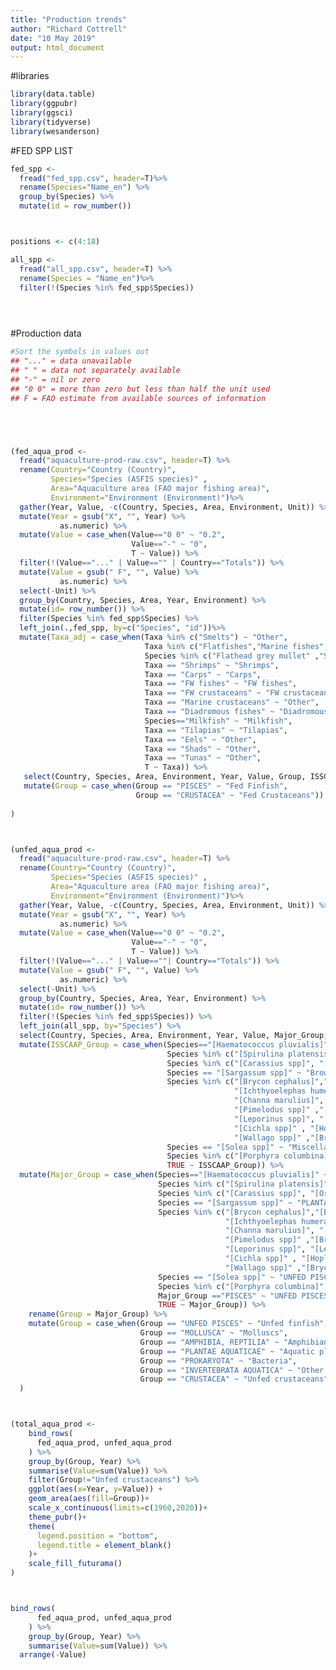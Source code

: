```yaml
---
title: "Production trends"
author: "Richard Cottrell"
date: "10 May 2019"
output: html_document
---
```


#libraries
```r
library(data.table) 
library(ggpubr)
library(ggsci)
library(tidyverse)
library(wesanderson)
```

#FED SPP LIST
```r

fed_spp <- 
  fread("fed_spp.csv", header=T)%>%
  rename(Species="Name_en") %>% 
  group_by(Species) %>%
  mutate(id = row_number()) 



positions <- c(4:18)

all_spp <- 
  fread("all_spp.csv", header=T) %>% 
  rename(Species = "Name_en")%>% 
  filter(!(Species %in% fed_spp$Species))


  

```

#Production data
```r

#Sort the symbols in values out
## "..." = data unavailable
## " " = data not separately available
## "-" = nil or zero
## "0 0" = more than zero but less than half the unit used
## F = FAO estimate from available sources of information





(fed_aqua_prod <- 
  fread("aquaculture-prod-raw.csv", header=T) %>% 
  rename(Country="Country (Country)",
         Species="Species (ASFIS species)" ,
         Area="Aquaculture area (FAO major fishing area)",
         Environment="Environment (Environment)")%>% 
  gather(Year, Value, -c(Country, Species, Area, Environment, Unit)) %>% 
  mutate(Year = gsub("X", "", Year) %>% 
           as.numeric) %>% 
  mutate(Value = case_when(Value=="0 0" ~ "0.2",
                           Value=="-" ~ "0",
                           T ~ Value)) %>% 
  filter(!(Value=="..." | Value=="" | Country=="Totals")) %>% 
  mutate(Value = gsub(" F", "", Value) %>% 
           as.numeric) %>%
  select(-Unit) %>% 
  group_by(Country, Species, Area, Year, Environment) %>%
  mutate(id= row_number()) %>% 
  filter(Species %in% fed_spp$Species) %>% 
  left_join(.,fed_spp, by=c("Species", "id"))%>% 
  mutate(Taxa_adj = case_when(Taxa %in% c("Smelts") ~ "Other",
                              Taxa %in% c("Flatfishes","Marine fishes","Cods") ~ "Marine fishes",
                              Species %in% c("Flathead grey mullet" ,"Squaretail mullet",  "So-iuy mullet", "Lebranche mullet" )~ "Mullets",
                              Taxa == "Shrimps" ~ "Shrimps",
                              Taxa == "Carps" ~ "Carps",
                              Taxa == "FW fishes" ~ "FW fishes",
                              Taxa == "FW crustaceans" ~ "FW crustaceans",
                              Taxa == "Marine crustaceans" ~ "Other",
                              Taxa == "Diadromous fishes" ~ "Diadromous fishes",
                              Species=="Milkfish" ~ "Milkfish",
                              Taxa == "Tilapias" ~ "Tilapias",
                              Taxa == "Eels" ~ "Other",
                              Taxa == "Shads" ~ "Other",
                              Taxa == "Tunas" ~ "Other",
                              T ~ Taxa)) %>% 
   select(Country, Species, Area, Environment, Year, Value, Group, ISSCAAP_Group) %>% 
   mutate(Group = case_when(Group == "PISCES" ~ "Fed Finfish",
                            Group == "CRUSTACEA" ~ "Fed Crustaceans"))
   
)



(unfed_aqua_prod <- 
  fread("aquaculture-prod-raw.csv", header=T) %>% 
  rename(Country="Country (Country)",
         Species="Species (ASFIS species)" ,
         Area="Aquaculture area (FAO major fishing area)",
         Environment="Environment (Environment)")%>% 
  gather(Year, Value, -c(Country, Species, Area, Environment, Unit)) %>% 
  mutate(Year = gsub("X", "", Year) %>% 
           as.numeric) %>% 
  mutate(Value = case_when(Value=="0 0" ~ "0.2",
                           Value=="-" ~ "0",
                           T ~ Value)) %>% 
  filter(!(Value=="..." | Value==""| Country=="Totals")) %>% 
  mutate(Value = gsub(" F", "", Value) %>% 
           as.numeric) %>%
  select(-Unit) %>% 
  group_by(Country, Species, Area, Year, Environment) %>%
  mutate(id= row_number()) %>% 
  filter(!(Species %in% fed_spp$Species)) %>% 
  left_join(all_spp, by="Species") %>% 
  select(Country, Species, Area, Environment, Year, Value, Major_Group, ISSCAAP_Group) %>% 
  mutate(ISSCAAP_Group = case_when(Species=="[Haematococcus pluvialis]" ~ "Green seaweeds",
                                   Species %in% c("[Spirulina platensis]",  "[Spirulina maxima]") ~ "Bacteria",
                                   Species %in% c("[Carassius spp]", "[Oreochromis tanganicae]" ) ~ "Carps, barbels and other cyprinids",
                                   Species == "[Sargassum spp]" ~ "Brown seaweeds",
                                   Species %in% c("[Brycon cephalus]","[Brycon hilarii]", "[Osteobrama belangeri]",
                                                  "[Ichthyoelephas humeralis]","[Anostomoides laticeps]", "[Prochilodus mariae]", 
                                                  "[Channa marulius]", "[Labeo dussumieri]",
                                                  "[Pimelodus spp]" ,"[Brycon amazonicus]", "[Brycon spp]",
                                                  "[Leporinus spp]", "[Leporinus obtusidens]",
                                                  "[Cichla spp]" , "[Hoplias spp]", "[Hypsibarbus spp]" ,
                                                  "[Wallago spp]" ,"[Brycon orbignyanus]" )  ~ "Miscellaneous freshwater fishes",
                                   Species == "[Solea spp]" ~ "Miscellaneous demersal fishes" ,
                                   Species %in% c("[Porphyra columbina]", "[Chondracanthus chamissoi]" ) ~ "Red seaweeds",
                                   TRUE ~ ISSCAAP_Group)) %>% 
  mutate(Major_Group = case_when(Species=="[Haematococcus pluvialis]" ~ "PLANTAE AQUATICAE",
                                 Species %in% c("[Spirulina platensis]",  "[Spirulina maxima]") ~ "PROKARYOTA",
                                 Species %in% c("[Carassius spp]", "[Oreochromis tanganicae]" ) ~ "UNFED PISCES",
                                 Species == "[Sargassum spp]" ~ "PLANTAE AQUATICAE",
                                 Species %in% c("[Brycon cephalus]","[Brycon hilarii]", "[Osteobrama belangeri]",
                                                "[Ichthyoelephas humeralis]","[Anostomoides laticeps]", "[Prochilodus mariae]", 
                                                "[Channa marulius]", "[Labeo dussumieri]",
                                                "[Pimelodus spp]" ,"[Brycon amazonicus]", "[Brycon spp]",
                                                "[Leporinus spp]", "[Leporinus obtusidens]",
                                                "[Cichla spp]" , "[Hoplias spp]", "[Hypsibarbus spp]" ,
                                                "[Wallago spp]" ,"[Brycon orbignyanus]" )  ~ "UNFED PISCES",
                                 Species == "[Solea spp]" ~ "UNFED PISCES" ,
                                 Species %in% c("[Porphyra columbina]", "[Chondracanthus chamissoi]" ) ~ "UNFED PISCES",
                                 Major_Group =="PISCES" ~ "UNFED PISCES",
                                 TRUE ~ Major_Group)) %>% 
    rename(Group = Major_Group) %>% 
    mutate(Group = case_when(Group == "UNFED PISCES" ~ "Unfed finfish",
                             Group == "MOLLUSCA" ~ "Molluscs",
                             Group == "AMPHIBIA, REPTILIA" ~ "Amphibians & reptiles",
                             Group == "PLANTAE AQUATICAE" ~ "Aquatic plants",
                             Group == "PROKARYOTA" ~ "Bacteria",
                             Group == "INVERTEBRATA AQUATICA" ~ "Other aquatic invertebrates",
                             Group == "CRUSTACEA" ~ "Unfed crustaceans" ))
  )                           



(total_aqua_prod <-
    bind_rows(
      fed_aqua_prod, unfed_aqua_prod
    ) %>% 
    group_by(Group, Year) %>% 
    summarise(Value=sum(Value)) %>% 
    filter(Group!="Unfed crustaceans") %>% 
    ggplot(aes(x=Year, y=Value)) + 
    geom_area(aes(fill=Group))+
    scale_x_continuous(limits=c(1960,2020))+
    theme_pubr()+
    theme(
      legend.position = "bottom",
      legend.title = element_blank()
    )+
    scale_fill_futurama()
)



bind_rows(
      fed_aqua_prod, unfed_aqua_prod
    ) %>% 
    group_by(Group, Year) %>% 
    summarise(Value=sum(Value)) %>% 
  arrange(-Value)
```